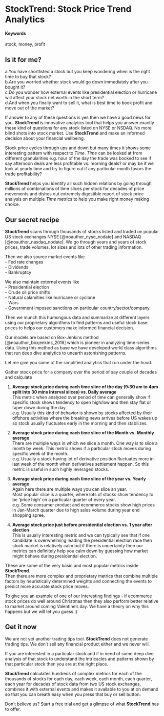 # StockTrend: Stock Price Trend Analytics  {#StockTrend}

#### Keywords {-}

stock, money, profit

## Is it for me?

a.You have shortlisted a stock but you keep wondering when is the right time to buy that stock?  
b.Are you worried whether stock would go down immediately after you bought it?  
c.Do you wonder how external events like presidential election or hurricane will affect your stock net worth in the short term?  
d.And when you finally want to sell it, what is best time to book profit and move out of the market?

If answer to any of these questions is yes then we have a good news for you.
**StockTrend** is innovative analytics tool that helps you answer exactly these kind of questions for any stock listed on NYSE or NSDAQ. No more blind shots into stock market. Use **StockTrend** and make an informed decision about your financial wellbeing.

Stock price cycles through ups and down but many times it shows some interesting pattern with respect to *Time*. *Time* can be looked at from different granularities e.g. hour of the day the trade was booked to see if say afternoon deals are less profitable vs. morning deals? or may be if we look at yearly time and try to figure out if any particular month favors the trade profitability?

**StockTrend** helps you identify all such hidden relations by going through millions of combinations of time slices per stock for decades of price movements and dishes out extremely digestible report of stock price analysis on multiple *Time* metrics to help you make right money making choice.

## Our secret recipe

**StockTrend** scans through thousands of stocks listed and traded on popular US stock exchanges NYSE [@noauthor_nyse_nodate] and NASDAQ [@noauthor_nasdaq_nodate]. We go through years and years of stock prices, trade volumes, lot sizes and lots of other trading information.  

Then we also source market events like   
- Fed rate changes    
- Dividends  
- Bankruptcy     

We also maintain external events like   
- Presidential election    
- Crude oil price shifts  
- Natural calamities like hurricane or cyclone  
- Wars    
- Government imposed sanctions on particular country/sector/company.  

Then we munch this humongous data and summarize at different layers using our proprietary algorithms to find patterns and useful stock base prices to helps our customers make informed financial decision.

Our models are based on Box-Jenkins method [@noauthor_boxjenkins_2016] which is pioneer in analyzing time-series data. Using this method as base we have developed world class algorithms that run deep dive analytics to unearth astonishing patterns.

Let me give you some of the simplified analytics that run under the hood. 

Gather stock price for a company over the period of say couple of decades and calculate  

1. **Average stock price during each time slice of the day (9:30 am to 4pm split into 30 mins interval slices) vs. Daily average**  
This metric when analyzed over period of time can generally show if specific stock shows tendency to open high/low and then stay flat or taper down during the day  
e.g. Usually this kind of behavior is shown by stocks affected by their offshore activities where the breaking news arrives before US wakes up so stock usually fluctuates early in the morning and then stabilizes.

2. **Average stock price during each time slice of the Month vs. Monthly average**  
There are multiple ways in which we slice a month. One way is to slice a month by week. This metric shows if a particular stock moves during specific week of the month.  
e.g. Usually a stock having lot of derivative position fluctuates more in last week of the month when derivatives settlement happen. So this metric is useful in such highly leveraged stocks.

3. **Average stock price during each time slice of the year vs. Yearly average**   
Again here there are multiple ways you can slice an year.   
Most popular slice is a quarter, where lots of stocks show tendency to be 'price high' on a particular quarter of every year.  
e.g. Some consumer product and ecommerce stocks show high prices in Jan-March quarter due to high sales volume during year end shopping spree. 

4. **Average stock price just before presidential election vs. 1 year after election**   
This is usually interesting metric and we can typically see that if one candidate is overwhelming leading the presidential election race then stock market is relatively calm but if there is uncertainty then our metrics can definitely help you calm down by guessing how market might behave during presidential election.

These are some of the very basic and most popular metrics inside **StockTrend**.  
Then there are more complex and proprietary metrics that combine multiple factors by heuristically determined weights and connecting the events to predict more accurate stock price moves.  

To give you an example of one of our interesting findings - if ecommerce stock prices do well around Christmas then they also perform better relative to market around coming Valentine's day. We have a theory on why this happens but we will let you guess :)  

## Get it now

We are not yet another trading tips tool. **StockTrend** does not generate trading tips. We don't sell any financial product either and we never will.  

If you are interested in a particular stock and if in need of some deep dive analysis of that stock to understand the intricacies and patterns shown by that particular stock then you are at the right place.  

**StockTrend** calculates hundreds of complex metrics for each of the thousands of stocks for each day, each week, each month, each quarter, each year for decades of stock data from two US stock exchanges, combines it with external events and makes it available to you at on demand so that you can breath easy when you press that buy or sell button.

Don't believe us? Start a free trial and get a glimpse of what **StockTrend** has to offer.